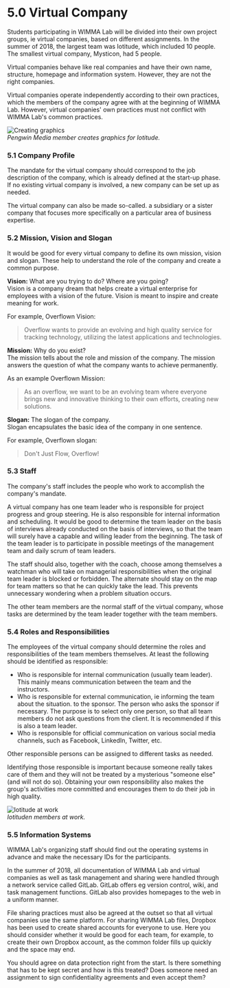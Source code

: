 # 5.0 Virtual Company

Students participating in WIMMA Lab will be divided into their own project groups, ie virtual companies, based on different assignments. In the summer of 2018, the largest team was Iotitude, which included 10 people. The smallest virtual company, Mysticon, had 5 people.

Virtual companies behave like real companies and have their own name, structure, homepage and information system. However, they are not the right companies.

Virtual companies operate independently according to their own practices, which the members of the company agree with at the beginning of WIMMA Lab. However, virtual companies' own practices must not conflict with WIMMA Lab's common practices.

![Creating graphics](/assets/Black-Book-Images/image012.jpg)  
*Pengwin Media member creates graphics for Iotitude.*

### 5.1 Company Profile

The mandate for the virtual company should correspond to the job description of the company, which is already defined at the start-up phase. If no existing virtual company is involved, a new company can be set up as needed.

The virtual company can also be made so-called. a subsidiary or a sister company that focuses more specifically on a particular area of business expertise.

### 5.2 Mission, Vision and Slogan

It would be good for every virtual company to define its own mission, vision and slogan. These help to understand the role of the company and create a common purpose.

**Vision:** What are you trying to do? Where are you going?  
Vision is a company dream that helps create a virtual enterprise for employees with a vision of the future. Vision is meant to inspire and create meaning for work.

For example, Overflown Vision:
> Overflow wants to provide an evolving and high quality service for tracking technology, utilizing the latest applications and technologies.

**Mission:** Why do you exist?  
The mission tells about the role and mission of the company. The mission answers the question of what the company wants to achieve permanently.

As an example Overflown Mission:
> As an overflow, we want to be an evolving team where everyone brings new and innovative thinking to their own efforts, creating new solutions.

**Slogan:** The slogan of the company.  
Slogan encapsulates the basic idea of the company in one sentence.

For example, Overflown slogan:
> Don't Just Flow, Overflow!

### 5.3 Staff

The company's staff includes the people who work to accomplish the company's mandate.

A virtual company has one team leader who is responsible for project progress and group steering. He is also responsible for internal information and scheduling. It would be good to determine the team leader on the basis of interviews already conducted on the basis of interviews, so that the team will surely have a capable and willing leader from the beginning. The task of the team leader is to participate in possible meetings of the management team and daily scrum of team leaders.

The staff should also, together with the coach, choose among themselves a watchman who will take on managerial responsibilities when the original team leader is blocked or forbidden. The alternate should stay on the map for team matters so that he can quickly take the lead. This prevents unnecessary wondering when a problem situation occurs.

The other team members are the normal staff of the virtual company, whose tasks are determined by the team leader together with the team members.

### 5.4 Roles and Responsibilities

The employees of the virtual company should determine the roles and responsibilities of the team members themselves. At least the following should be identified as responsible:

* Who is responsible for internal communication (usually team leader). This mainly means communication between the team and the instructors.
* Who is responsible for external communication, ie informing the team about the situation. to the sponsor. The person who asks the sponsor if necessary. The purpose is to select only one person, so that all team members do not ask questions from the client. It is recommended if this is also a team leader.
* Who is responsible for official communication on various social media channels, such as Facebook, LinkedIn, Twitter, etc.

Other responsible persons can be assigned to different tasks as needed.

Identifying those responsible is important because someone really takes care of them and they will not be treated by a mysterious "someone else" (and will not do so). Obtaining your own responsibility also makes the group's activities more committed and encourages them to do their job in high quality.

![Iotitude at work](/assets/Black-Book-Images/image013.jpg)   
*Iotituden members at work.*

### 5.5 Information Systems

WIMMA Lab's organizing staff should find out the operating systems in advance and make the necessary IDs for the participants.

In the summer of 2018, all documentation of WIMMA Lab and virtual companies as well as task management and sharing were handled through a network service called GitLab. GitLab offers eg version control, wiki, and task management functions. GitLab also provides homepages to the web in a uniform manner.

File sharing practices must also be agreed at the outset so that all virtual companies use the same platform. For sharing WIMMA Lab files, Dropbox has been used to create shared accounts for everyone to use. Here you should consider whether it would be good for each team, for example, to create their own Dropbox account, as the common folder fills up quickly and the space may end.

You should agree on data protection right from the start. Is there something that has to be kept secret and how is this treated? Does someone need an assignment to sign confidentiality agreements and even accept them?

